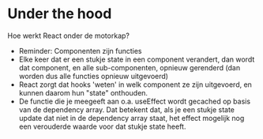 # Under the hood

Hoe werkt React onder de motorkap?

- Reminder: Componenten zijn functies
- Elke keer dat er een stukje state in een component verandert, dan wordt dat component, en alle sub-componenten, opnieuw gerenderd (dan worden dus alle functies opnieuw uitgevoerd)
- React zorgt dat hooks 'weten' in welk component ze zijn uitgevoerd, en kunnen daarom hun "state" onthouden.
- De functie die je meegeeft aan o.a. useEffect wordt gecached op basis van de dependency array. Dat betekent dat, als je een stukje state update dat niet in de dependency array staat, het effect mogelijk nog een verouderde waarde voor dat stukje state heeft.
